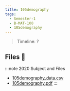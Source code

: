 ```yaml
---
title: 105demography
tags:
  - Semester-1
  - B-MAT-100
  - 105demography
---
```

> Timeline: ?


## Files 📂

:::note 2020 Subject and Files
- [105demography_data.csv](https://github.com/Studio-17/Epitech-Subjects/raw/main/Semester-1/B-MAT-100/105demography/105demography_data.csv)
- [105demography.pdf](https://github.com/Studio-17/Epitech-Subjects/raw/main/Semester-1/B-MAT-100/105demography/105demography.pdf)
:::

